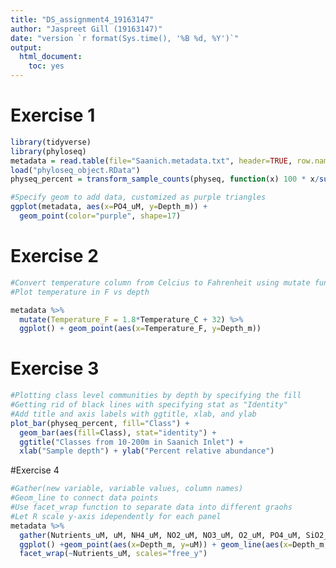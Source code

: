 ```yaml
---
title: "DS_assignment4_19163147"
author: "Jaspreet Gill (19163147)"
date: "version `r format(Sys.time(), '%B %d, %Y')`"
output: 
  html_document: 
    toc: yes
---
```

# Exercise 1
```r
library(tidyverse)
library(phyloseq)
metadata = read.table(file="Saanich.metadata.txt", header=TRUE, row.names=1, sep="\t")
load("phyloseq_object.RData")
physeq_percent = transform_sample_counts(physeq, function(x) 100 * x/sum(x))
```

```r
#Specify geom to add data, customized as purple triangles
ggplot(metadata, aes(x=PO4_uM, y=Depth_m)) +
  geom_point(color="purple", shape=17)
```

# Exercise 2
```r
#Convert temperature column from Celcius to Fahrenheit using mutate function
#Plot temperature in F vs depth

metadata %>%
  mutate(Temperature_F = 1.8*Temperature_C + 32) %>%
  ggplot() + geom_point(aes(x=Temperature_F, y=Depth_m))
```

# Exercise 3
```r
#Plotting class level communities by depth by specifying the fill
#Getting rid of black lines with specifying stat as "Identity"
#Add title and axis labels with ggtitle, xlab, and ylab
plot_bar(physeq_percent, fill="Class") + 
  geom_bar(aes(fill=Class), stat="identity") +  
  ggtitle("Classes from 10-200m in Saanich Inlet") +
  xlab("Sample depth") + ylab("Percent relative abundance")
```

#Exercise 4
```r
#Gather(new variable, variable values, column names)
#Geom_line to connect data points
#Use facet_wrap function to separate data into different graohs
#Let R scale y-axis idependently for each panel 
metadata %>% 
  gather(Nutrients_uM, uM, NH4_uM, NO2_uM, NO3_uM, O2_uM, PO4_uM, SiO2_uM) %>%
  ggplot() +geom_point(aes(x=Depth_m, y=uM)) + geom_line(aes(x=Depth_m, y=uM)) +
  facet_wrap(~Nutrients_uM, scales="free_y") 

```
